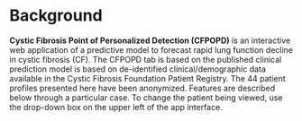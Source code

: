# Background

**Cystic Fibrosis Point of Personalized Detection (CFPOPD)** is an interactive web application of a predictive model to forecast rapid lung function decline in cystic fibrosis (CF). The CFPOPD tab is based on the published clinical prediction model is based on de-identified clinical/demographic data available in the Cystic Fibrosis Foundation Patient Registry. The 44 patient profiles presented here have been anonymized. Features are described below through a particular case. To change the patient being viewed, use the drop-down box on the upper left of the app interface.

